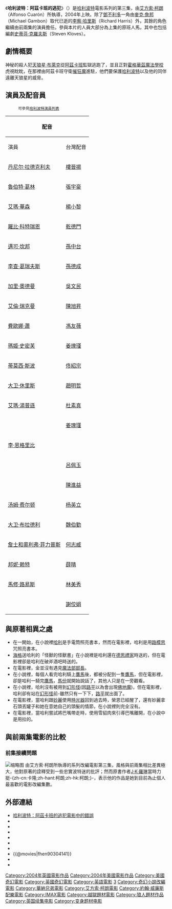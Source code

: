 {{noteTA
|G1=哈利波特
|T=zh-hans:哈利·波特与阿兹卡班的囚徒 (电影);zh-hant:哈利波特：阿茲卡班的逃犯 (電影);
|1=zh-hans:哈利·波特与阿兹卡班的囚徒;zh-hant:哈利波特：阿茲卡班的逃犯;
|2=zh-hans:兹;zh-hant:茲;
|3=zh-hans:囚徒;zh-hant:逃犯;
|4=zh-cn:阿方索·卡隆;zh-hant:艾方索·柯朗;zh-hk:艾方索·柯朗;
}}
{{expand language|1=en|page=|time=2019-11-14T13:38:52+00:00}}
{{unreferenced|time=2019-11-14T13:38:52+00:00}}
{{about|一部系列电影|同名小说|哈利·波特与阿兹卡班囚徒|同名遊戲|哈利·波特与阿兹卡班的囚徒 (游戏)}}
{{Infobox Film
  | name = 哈利波特：阿茲卡班的逃犯
  | original_name = {{lang|en|''Harry Potter and the Prisoner of Azkaban''}}
  | image = Harry Potter and the Prisoner of Azkaban poster.jpg
  | caption = 《哈利波特：阿茲卡班的逃犯》電影海報
  | imdb_rating = [[File:4_out_of_5.png|File:4 out of 5.png]] 7.8/10 (38,084 votes)<br />''As of [[April_10|April 10]], [[2006|2006]]
  | director = [[艾方索·柯朗|艾方索·柯朗]]
| studio         = [[盛日影業|盛日影業]]<br />[[1492影业|1492影业]]
  | producer = [[克里斯·哥倫布|克里斯·哥倫布]]<br />[[大衛·海曼|大衛·海曼]]<br />Mark Radcliffe
  | writer = [[J·K·羅琳|J·K·羅琳]](原著小說)<br />[[史提夫·克羅夫斯|史提夫·克羅夫斯]](劇本)
  | starring = [[丹尼爾·雷德克里夫|丹尼爾·雷德克里夫]]<br />[[魯伯特·葛林|魯伯特·葛林]]<br />[[艾瑪·華森|艾瑪·華森]]<br />[[David_Bradley_(actor)|David Bradley]]<br />[[茱莉·姬絲蒂|茱莉·姬絲蒂]]<br />[[Robbie_Coltrane|Robbie Coltrane]]<br />[[詹士和奧利弗·菲力普斯|詹士和奧利弗·菲力普斯]]<br />[[Warwick_Davis|Warwick Davis]]<br />[[Michael_Gambon|Michael Gambon]]<br />[[李查·葛瑞夫斯|李查·葛瑞夫斯]]<br />[[Robert_Hardy|Robert Hardy]]<br />[[蓋瑞·歐德曼|蓋瑞·歐德曼]]<br />[[艾倫·瑞克曼|艾倫·瑞克曼]]<br />[[費歐娜·蕭|費歐娜·蕭]]<br />[[瑪姬·史密芙|瑪姬·史密芙]]<br />[[蒂莫西·斯波|蒂莫西·斯波]]<br />[[大卫·休里斯|大卫·休里斯]]<br />[[艾瑪·湯普遜|艾瑪·湯普遜]]<br />[[Julie_Walters|Julie Walters]]<br />[[Mark_Williams_(actor)|Mark Williams]] |
  | music = John Williams
  | cinematography = Michael Seresin
  | editing = Steven Weisberg
  | distributor = [[華納兄弟|華納兄弟]]
  | released = 2004年5月31日
  | runtime = 141分鐘
  | country = {{USA}}<br />{{UK}}
  | language = [[英語|英語]]
  | budget = 1.3億美元
  | gross  = 7.96億美元
  | preceded_by = 《[[哈利波特－消失的密室_(電影)|-{zh-hans:哈利·波特与密室; zh-hant:哈利波特－消失的密室;}-]]》
  | followed_by = 《[[哈利波特－火盃的考驗_(電影)|-{zh-hans:哈利·波特与火焰杯; zh-hant:哈利波特－火盃的考驗;}-]]》
  | imdb_id = 0304141
}}
《'''哈利波特：阿茲卡班的逃犯'''》（{{lang-en|''Harry Potter and the Prisoner of Azkaban''}}）是[[哈利波特|哈利波特]]電影系列的第三集，由[[艾方索·柯朗|艾方索·柯朗]]（Alfonso Cuarón）所執導，2004年上映。除了[[阿不思·鄧不利多|鄧不利多]]一角由[[麥克·詹邦|麥克·詹邦]]（Michael Gambon）取代已逝的[[李察·哈里斯|李察·哈里斯]]（Richard Harris）外，其餘的角色繼續由前兩集的演員擔任。參與本片的人員大部分為上集的原班人馬，其中也包括編劇[[史蒂芬·克羅夫斯|史蒂芬·克羅夫斯]]（Steven Kloves）。

== 劇情概要 ==
{{Seealso|哈利·波特与阿兹卡班囚徒}}

神秘的殺人犯[[天狼星·布萊克|天狼星·布萊克]]從[[阿茲卡班|阿茲卡班]]監獄逃跑了，並且正對[[霍格華茲魔法學校|霍格華茲魔法學校]]虎視眈眈，在那裡由阿茲卡班守衛[[催狂魔|催狂魔]]進駐，他們要保護[[哈利波特|哈利波特]]以及他的同伴遠離天狼星的威脅。

== 演員及配音員 ==

:<small>可參見[[哈利波特演員列表|哈利波特演員列表]]</small>

{| class="wikitable"
!colspan=4|配音
!rowspan=2|角色
|-
!演員
!台灣配音
!香港配音
!大陸配音
|-
|[[丹尼尔·拉德克利夫|丹尼尔·拉德克利夫]]
|[[樓晉揚|樓晉揚]]
|[[張裕里|張裕里]]
|[[吳磊_(配音員)|吳磊]]
|[[哈利·波特_(角色)|哈利·波特]]（Harry Potter）
|-
|[[魯伯特·葛林|魯伯特·葛林]]
|[[張宇豪|張宇豪]]
|[[陳祖兒|陳祖兒]]
|[[沈達威|沈達威]]
|[[榮恩·衛斯理|榮恩·衛斯理]]（Ron Weasley）
|-
|[[艾瑪·華森|艾瑪·華森]]
|[[楊小黎|楊小黎]]
|
|[[黃鶯_(配音員)|黃鶯]]
|[[妙麗·格蘭傑|妙麗·格蘭傑]]（Hermione Granger）
|-
|[[羅比·科特瑞恩|羅比·科特瑞恩]]
|[[乾德門|乾德門]]
|
|[[程玉珠|程玉珠]]
|[[魯霸·海格|魯霸·海格]]（Rubeus Hagrid）
|-
|[[邁可·坎邦|邁可·坎邦]]
|[[孫中台|孫中台]]
|[[甄錦華|甄錦華]]
|[[乔榛|乔榛]]
|[[阿不思·鄧不利多|阿不思·鄧不利多]]（Albus Dumbledore）
|-
|[[李查·葛瑞夫斯|李查·葛瑞夫斯]]
|[[孫德成|孫德成]]
|[[李忠強|李忠強]]
|[[胡平智|胡平智]]
|威農·德思禮（Vernon Dursley）
|-
|[[加里·奧德曼|加里·奧德曼]]
|[[吳文民|吳文民]]
|[[龍天生|龍天生]]
|[[王肖兵|王肖兵]]
|[[天狼星·布萊克|天狼星·布萊克]]（Sirius Black）
|-
|[[艾倫·瑞克曼|艾倫·瑞克曼]]
|[[陳旭昇|陳旭昇]]
|[[龔國強|龔國強]]
|[[刘风|刘风]]
|賽佛勒斯·石內卜（Severus Snape）
|-
|[[費歐娜·蕭|費歐娜·蕭]]
|[[馮友薇|馮友薇]]
|[[陳安瑩|陳安瑩]]
|[[俞红|俞红]]
|佩妮·伊万斯·德思礼（Petunia Dursley）
|-
|[[瑪姬·史密芙|瑪姬·史密芙]]
|[[姜瑰瑾|姜瑰瑾]]
|[[謝月美|謝月美]]
|[[丁建华|丁建华]]
|米奈娃·麥（Minerva McGonagall）
|-
|[[蒂莫西·斯波|蒂莫西·斯波]]
|[[佟紹宗|佟紹宗]]
|[[蔡德鈞|蔡德鈞]]
|[[胡平智|胡平智]]
|小矮星彼得（Peter Pettigrew）
|-
|[[大卫·休里斯|大卫·休里斯]]
|[[趙明哲_(配音員)|趙明哲]]
|[[高翰文|高翰文]]
|[[张欣|张欣]]
|[[莱姆斯·卢平|莱姆斯·卢平]]（Remus Lupin）
|-
|[[艾瑪·湯普遜|艾瑪·湯普遜]]
|[[杜素真|杜素真]]
|[[陸惠玲|陸惠玲]]
|[[王建新|王建新]]
|西比尔·特里劳妮（Sybill Trelawney）
|-
|{{link-en|潘·費利斯|Pam_Ferris}}
|[[姜瑰瑾|姜瑰瑾]]
|[[龍寶鈿|龍寶鈿]]
|[[王建新|王建新]]
|瑪姬·達思禮（Marjorie Dursley）
|-
|[[李·恩格里比|李·恩格里比]]
|
|[[張繼聰|張繼聰]]
|[[张欣|张欣]]
|斯坦·桑帕克（Stanley Shunpike）
|-
|{{link-en|朱莉·懷特|Julie_Walters}}
|[[呂佩玉|呂佩玉]]
|
|[[王建新|王建新]]
|莫莉·衛斯理（Molly Weasley）
|-
|{{link-en|馬克·威廉斯|Mark_Williams_(actor)}}
|[[陳進益|陳進益]]
|[[李建良_(配音員)|李建良]]
|[[余冠廷|余冠廷]]
|亞瑟·衛斯理（Arthur Weasley）
|-
|[[汤姆·费尔顿|汤姆·费尔顿]]
|[[杨英立|杨英立]]
|[[陳祖兒|陳祖兒]]
|[[翟巍|翟巍]]
|[[德拉科·马尔福|德拉科·马尔福]]（Draco Malfoy）
|-
|[[大卫·布拉德利|大卫·布拉德利]]
|[[魏伯勤|魏伯勤]]
|[[李忠強|李忠強]]
|[[王肖兵|王肖兵]]
|阿格斯·费尔奇（Argus Filch）
|-
|[[詹士和奧利弗·菲力普斯|詹士和奧利弗·菲力普斯]]
|[[何志威|何志威]]
|
|[[海帆|海帆]]（弗雷）<br />[[潘征宇|潘征宇]]（喬治）
|弗雷和喬治·衛斯理（Fred and George Weasley）
|-
|[[邦妮·赖特|邦妮·赖特]]
|[[薛晴_(配音员)|薛晴]]
|
|[[詹佳|詹佳]]
|金妮·衛斯理（Ginny Weasley）
|-
|[[馬修·路易斯|馬修·路易斯]]
|[[林美秀_(配音員)|林美秀]]
|
|[[狄菲菲|狄菲菲]]
|[[纳威·隆巴顿|纳威·隆巴顿]]（Neville Longbottom）
|-
|{{link-en|伊麗莎白·斯布林格斯|Elizabeth_Spriggs}}
|[[謝佼娟|謝佼娟]]
|
|
|胖女士（Fat Lady）
|}

== 與原著相異之處 ==
* 在一開始，在小說裡[[哈利·波特_(角色)|哈利]]是手電筒照亮書本，然而在電影裡，哈利是用[[路模思|路模思]]咒照亮書本。
* [[魯霸·海格|海格]]送哈利的「怪獸的怪獸書」在小說裡是哈利還在[[德思禮一家|德思禮家]]時送的，但在電影裡卻是哈利在破斧酒吧時送的。
* 在電影裡，金並沒有遇見[[康尼留斯·夫子|魔法部部長]]。
* 在小說裡，每個人看完哈利騎上[[鷹馬|鷹馬]]後，都被分配到一隻[[鷹馬|鷹馬]]，但在電影裡，卻是哈利一騎完[[鷹馬|鷹馬]]，[[跩哥·馬份|馬份]]就開始說話了，其他人只是在一旁觀看。
* 在小說裡，哈利沒有被用到[[幻形怪|幻形怪]](因[[雷木斯·路平|路平]]以為會出現[[佛地魔|佛地魔]])，但在電影裡，哈利卻有站在[[幻形怪|幻形怪]]前-雖然只有一下下，[[雷木斯·路平|路平]]就出面了。
* 在電影裡，當哈利跟[[妙麗·格蘭傑|妙麗]]使用[[時光器|時光器]]回到過去時，榮恩已經醒了，還有妙麗拿石頭丟罐子和她在意她自己的頭髮的情節，在小說裡則完全沒有。
* 在電影裡，當哈利嘗試將巴嘴帶走時，使用雪貂肉來引導巴嘴離開，在小說中是用拉的。

== 與前兩集電影的比較 ==
=== 前集接續問題 ===
[[File:AlfonsoCuaron_2006.jpg|缩略图]]
由艾方索·柯朗所執導的系列改編電影第三集，風格與前兩集相比差異極大，他對原著的詮釋受到一些忠實波特迷的批評；然而原書作者[[J·K·羅琳|J·K·羅琳]]當時力挺-{zh-cn:卡隆;zh-hant:柯朗;zh-hk:柯朗;}-，表示他的作品是她到目前為止個人最喜歡的電影改編集數。

== 外部連結 ==
*[http://www.moviemistakes.com/film3738 哈利波特：阿茲卡班的逃犯電影中的錯誤]{{Wayback|url=http://www.moviemistakes.com/film3738 |date=20200929142426 }}
*{{imdb title|id=0304141|title=哈利波特：阿茲卡班的逃犯}}
*{{rotten-tomatoes|harry_potter_and_the_prisoner_of_azkaban}}
*{{Mojo title|harrypotter3}}
*{{Metacritic|harry-potter-and-the-prisoner-of-azkaban}}
*{{Amg movie|283812}}
*{{Yahoomovie id|530}}
*{{@movies|fhen90304141}}
*{{mtime|13773}}
*{{douban}}

{{Harrypotter}}
{{Alfonso Cuarón}}
{{克里斯·哥倫布}}
{{DEFAULTSORT:Harry Potter 3}}
[[Category:2004年英國電影作品|Category:2004年英國電影作品]]
[[Category:2004年美國電影作品|Category:2004年美國電影作品]]
[[Category:美國奇幻電影|Category:美國奇幻電影]]
[[Category:英國奇幻電影|Category:英國奇幻電影]]
[[Category:英語電影|Category:英語電影]]
[[Category:哈利波特系列电影|3]]
[[Category:奇幻小說改編電影|Category:奇幻小說改編電影]]
[[Category:華納兄弟電影|Category:華納兄弟電影]]
[[Category:艾方索·柯朗電影|Category:艾方索·柯朗電影]]
[[Category:約翰·威廉斯配樂電影|Category:約翰·威廉斯配樂電影]]
[[Category:IMAX電影|Category:IMAX電影]]
[[Category:越獄題材電影|Category:越獄題材電影]]
[[Category:狼人題材作品|Category:狼人題材作品]]
[[Category:英国续集电影|Category:英国续集电影]]
[[Category:变身题材电影|Category:变身题材电影]]